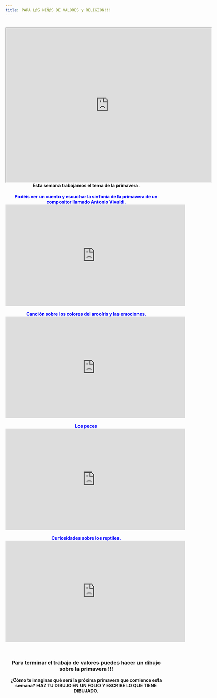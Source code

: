 ```yaml
---
title: PARA L@S NIÑ@S DE VALORES y RELIGIÓN!!!
---
```


<br>
<center><iframe src="https://drive.google.com/file/d/1pFZbTNJvFR1o9RXgC-lKTOmJbpTDWkAA/preview" width="640" height="480"></iframe>

<br>
**Esta semana trabajamos el tema de la primavera.**
<br>
<br>
<center><span style="color:blue">**Podéis ver un cuento y escuchar la sinfonía de la primavera de un compositor llamado Antonio Vivaldi.**</span></center>

<center><iframe width="560" height="315" src="https://www.youtube.com/embed/kwCnBYs2QvA" frameborder="0" allow="accelerometer; autoplay; encrypted-media; gyroscope; picture-in-picture" allowfullscreen></iframe></center>


<br>
<center><span style="color:blue">**Canción sobre los colores del arcoíris y las emociones.**</span></center>

<center><iframe width="560" height="315" src="https://www.youtube.com/embed/65uVBc6YKmQ" frameborder="0" allow="accelerometer; autoplay; encrypted-media; gyroscope; picture-in-picture" allowfullscreen></iframe></center>


<br>
<center><span style="color:blue">**Los peces**</span></center>
<center><iframe width="560" height="315" src="https://www.youtube.com/embed/amQj26jhgwU" frameborder="0" allow="accelerometer; autoplay; encrypted-media; gyroscope; picture-in-picture" allowfullscreen></iframe></center>

<br>
<center><span style="color:blue">**Curiosidades sobre los reptiles.**</span></center>
<center><iframe width="560" height="315" src="https://www.youtube.com/embed/kkIHO5ttwH4" frameborder="0" allow="accelerometer; autoplay; encrypted-media; gyroscope; picture-in-picture" allowfullscreen></iframe></center>

<br>

### Para terminar el trabajo de valores puedes hacer un dibujo sobre la primavera !!!
 
**¿Cómo te imaginas qué será la próxima primavera que comience esta semana?**
**HAZ TU DIBUJO EN UN FOLIO Y ESCRIBE LO QUE TIENE DIBUJADO.** 